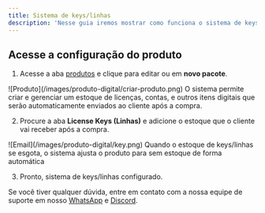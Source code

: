 ```yaml
---
title: Sistema de keys/linhas
description: 'Nesse guia iremos mostrar como funciona o sistema de keys/linhas.'
---
```


## Acesse a configuração do produto

1. Acesse a aba [produtos](https://app.centralcart.com.br/packages) e clique para editar ou em **novo pacote**.
<Frame>
  ![Produto](/images/produto-digital/criar-produto.png)
</Frame>

<Info>
O sistema permite criar e gerenciar um estoque de licenças, contas, e outros itens digitais que serão automaticamente enviados ao cliente após a compra.
</Info>

2. Procure a aba **License Keys (Linhas)** e adicione o estoque que o cliente vai receber após a compra. 
<Frame>
  ![Email](/images/produto-digital/key.png)
</Frame>

<Warning>
Quando o estoque de keys/linhas se esgota, o sistema ajusta o produto para sem estoque de forma automática
</Warning>

3. Pronto, sistema de keys/linhas configurado.



<Check>Se você tiver qualquer dúvida, entre em contato com a nossa equipe de suporte
em nosso [WhatsApp](https://api.whatsapp.com/send/?phone=5515992647447&text=Ol%C3%A1%2C+tenho+d%C3%BAvidas+sobre+a+CentralCart&type=phone_number&app_absent=0) 
e [Discord](https://centralcart.com.br/discord).</Check>
